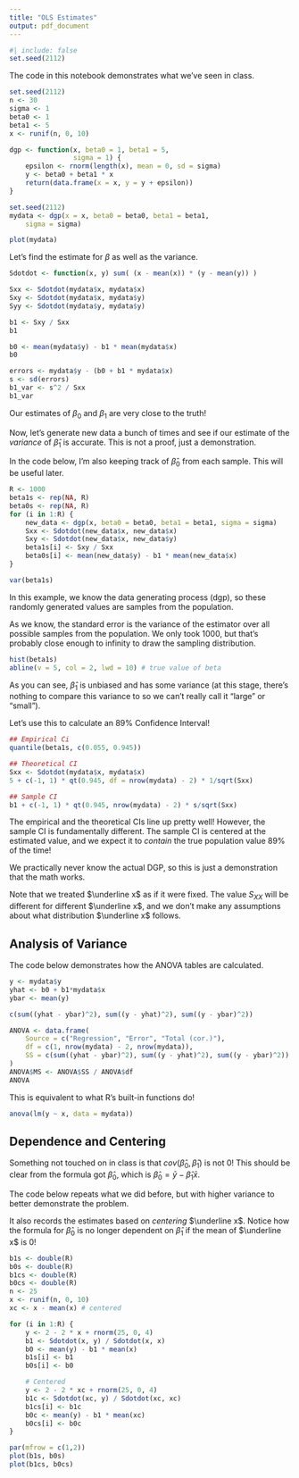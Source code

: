 ```yaml
---
title: "OLS Estimates"
output: pdf_document
---
```


```r
#| include: false
set.seed(2112)
```

The code in this notebook demonstrates what we've seen in class.

```r
set.seed(2112)
n <- 30
sigma <- 1
beta0 <- 1
beta1 <- 5
x <- runif(n, 0, 10)

dgp <- function(x, beta0 = 1, beta1 = 5, 
                sigma = 1) {
    epsilon <- rnorm(length(x), mean = 0, sd = sigma)
    y <- beta0 + beta1 * x
    return(data.frame(x = x, y = y + epsilon))
}

set.seed(2112)
mydata <- dgp(x = x, beta0 = beta0, beta1 = beta1,
    sigma = sigma)

plot(mydata)
```

Let's find the estimate for $\beta$ as well as the variance. 

```r
Sdotdot <- function(x, y) sum( (x - mean(x)) * (y - mean(y)) )

Sxx <- Sdotdot(mydata$x, mydata$x)
Sxy <- Sdotdot(mydata$x, mydata$y)
Syy <- Sdotdot(mydata$y, mydata$y)

b1 <- Sxy / Sxx
b1

b0 <- mean(mydata$y) - b1 * mean(mydata$x)
b0

errors <- mydata$y - (b0 + b1 * mydata$x)
s <- sd(errors)
b1_var <- s^2 / Sxx
b1_var
```

Our estimates of $\beta_0$ and $\beta_1$ are very close to the truth!

Now, let's generate new data a bunch of times and see if our estimate of the *variance* of $\hat\beta_1$ is accurate. This is not a proof, just a demonstration.

In the code below, I'm also keeping track of $\hat\beta_0$ from each sample. This will be useful later.

```r
R <- 1000
beta1s <- rep(NA, R)
beta0s <- rep(NA, R)
for (i in 1:R) {
    new_data <- dgp(x, beta0 = beta0, beta1 = beta1, sigma = sigma)
    Sxx <- Sdotdot(new_data$x, new_data$x)
    Sxy <- Sdotdot(new_data$x, new_data$y)
    beta1s[i] <- Sxy / Sxx
    beta0s[i] <- mean(new_data$y) - b1 * mean(new_data$x)
}

var(beta1s)
```

In this example, we know the data generating process (dgp), so these randomly generated values are samples from the population.

As we know, the standard error is the variance of the estimator over all possible samples from the population. We only took 1000, but that's probably close enough to infinity to draw the sampling distribution.

```r
hist(beta1s)
abline(v = 5, col = 2, lwd = 10) # true value of beta
```

As you can see, $\hat\beta_1$ is unbiased and has some variance (at this stage, there's nothing to compare this variance to so we can't really call it "large" or "small").

Let's use this to calculate an 89\% Confidence Interval!

```r
## Empirical Ci
quantile(beta1s, c(0.055, 0.945))

## Theoretical CI
Sxx <- Sdotdot(mydata$x, mydata$x)
5 + c(-1, 1) * qt(0.945, df = nrow(mydata) - 2) * 1/sqrt(Sxx)

## Sample CI
b1 + c(-1, 1) * qt(0.945, nrow(mydata) - 2) * s/sqrt(Sxx)
```

The empirical and the theoretical CIs line up pretty well! However, the sample CI is fundamentally different. The sample CI is centered at the estimated value, and we expect it to *contain* the true population value 89\% of the time!

We practically never know the actual DGP, so this is just a demonstration that the math works. 

Note that we treated $\underline x$ as if it were fixed. The value $S_{XX}$ will be different for different $\underline x$, and we don't make any assumptions about what distribution $\underline x$ follows.

## Analysis of Variance

The code below demonstrates how the ANOVA tables are calculated.

```r
y <- mydata$y
yhat <- b0 + b1*mydata$x
ybar <- mean(y)

c(sum((yhat - ybar)^2), sum((y - yhat)^2), sum((y - ybar)^2))

ANOVA <- data.frame(
    Source = c("Regression", "Error", "Total (cor.)"),
    df = c(1, nrow(mydata) - 2, nrow(mydata)),
    SS = c(sum((yhat - ybar)^2), sum((y - yhat)^2), sum((y - ybar)^2))
)
ANOVA$MS <- ANOVA$SS / ANOVA$df
ANOVA
```

This is equivalent to what R's built-in functions do!

```r
anova(lm(y ~ x, data = mydata))
```

## Dependence and Centering

Something not touched on in class is that $cov(\hat\beta_0, \hat\beta_1)$ is not 0! This should be clear from the formula got $\hat\beta_0$, which is $\hat\beta_0 = \bar y - \hat\beta_1\bar x$. 

The code below repeats what we did before, but with higher variance to better demonstrate the problem.

It also records the estimates based on *centering* $\underline x$. Notice how the formula for $\hat\beta_0$ is no longer dependent on $\hat\beta_1$ if the mean of $\underline x$ is 0!

```r
b1s <- double(R)
b0s <- double(R)
b1cs <- double(R)
b0cs <- double(R)
n <- 25
x <- runif(n, 0, 10)
xc <- x - mean(x) # centered

for (i in 1:R) {
    y <- 2 - 2 * x + rnorm(25, 0, 4)
    b1 <- Sdotdot(x, y) / Sdotdot(x, x)
    b0 <- mean(y) - b1 * mean(x)
    b1s[i] <- b1
    b0s[i] <- b0

    # Centered
    y <- 2 - 2 * xc + rnorm(25, 0, 4)
    b1c <- Sdotdot(xc, y) / Sdotdot(xc, xc)
    b1cs[i] <- b1c
    b0c <- mean(y) - b1 * mean(xc)
    b0cs[i] <- b0c
}

par(mfrow = c(1,2))
plot(b1s, b0s)
plot(b1cs, b0cs)
```

